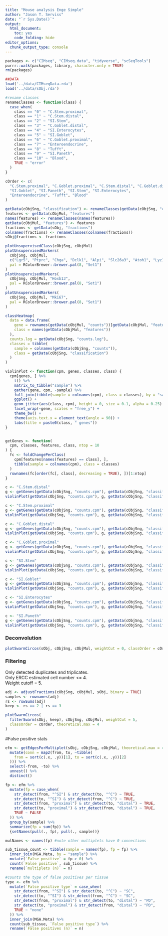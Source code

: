 ```yaml
---
title: "Mouse analysis Enge Simple"
author: "Jason T. Serviss"
date: "`r Sys.Date()`"
output:
  html_document:
    toc: yes
    code_folding: hide
editor_options: 
  chunk_output_type: console
---
```


```r
packages <- c("CIMseq", "CIMseq.data", "tidyverse", "scSeqTools")
purrr::walk(packages, library, character.only = TRUE)
rm(packages)

##DATA
load('../data/CIMseqData.rda')
load('../data/sObj.rda')
```

```r
#rename classes
renameClasses <- function(class) {
  case_when(
    class == "0" ~ "C.Stem.proximal",
    class == "1" ~ "C.Stem.distal",
    class == "2" ~ "SI.Stem",
    class == "3" ~ "C.Goblet.distal",
    class == "4" ~ "SI.Enterocytes",
    class == "5" ~ "SI.Goblet",
    class == "6" ~ "C.Goblet.proximal",
    class == "7" ~ "Enteroendocrine",
    class == "8" ~ "Tufft",
    class == "9" ~ "SI.Paneth",
    class == "10" ~ "Blood",
    TRUE ~ "error"
  )
}

cOrder <- c(
  "C.Stem.proximal", "C.Goblet.proximal", "C.Stem.distal", "C.Goblet.distal",
  "SI.Goblet", "SI.Paneth", "SI.Stem", "SI.Enterocytes",
  "Enteroendocrine", "Tufft", "Blood"
)

getData(cObjSng, "classification") <- renameClasses(getData(cObjSng, "classification"))
features <- getData(cObjMul, "features")
names(features) <- renameClasses(names(features))
getData(cObjMul, "features") <- features
fractions <- getData(sObj, "fractions")
colnames(fractions) <- renameClasses(colnames(fractions))
sObj@fractions <- fractions
```


```r
plotUnsupervisedClass(cObjSng, cObjMul)
plotUnsupervisedMarkers(
  cObjSng, cObjMul,
  c("Lgr5", "Ptprc", "Chga", "Dclk1", "Alpi", "Slc26a3", "Atoh1", "Lyz1"),
  pal = RColorBrewer::brewer.pal(8, "Set1")
)
plotUnsupervisedMarkers(
  cObjSng, cObjMul, "Hoxb13",
  pal = RColorBrewer::brewer.pal(8, "Set1")
)
plotUnsupervisedMarkers(
  cObjSng, cObjMul, "Mki67",
  pal = RColorBrewer::brewer.pal(8, "Set1")
)
```

```r
classHeatmap(
  data = data.frame(
    gene = rownames(getData(cObjMul, "counts"))[getData(cObjMul, "features")],
    class = names(getData(cObjMul, "features"))
  ),
  counts.log = getData(cObjSng, "counts.log"),
  classes = tibble(
    sample = colnames(getData(cObjSng, "counts")), 
    class = getData(cObjSng, "classification")
  )
)
```

```r
violinPlot <- function(cpm, genes, classes, class) {
  cpm[genes, ] %>%
    t() %>% 
    matrix_to_tibble("sample") %>%
    gather(gene, cpm, -sample) %>%
    full_join(tibble(sample = colnames(cpm), class = classes), by = "sample") %>%
    ggplot() +
    geom_jitter(aes(class, cpm), height = 0, size = 0.1, alpha = 0.25) +
    facet_wrap(~gene, scales = "free_y") +
    theme_bw() +
    theme(axis.text.x = element_text(angle = 90)) +
    labs(title = paste0(class, " genes"))
}


getGenes <- function(
  cpm, classes, features, class, ntop = 10
) {
  fc <- foldChangePerClass(
    cpm[features[names(features) == class], ], 
    tibble(sample = colnames(cpm), class = classes)
  )
  rownames(fc[order(fc[, class], decreasing = TRUE), ])[1:ntop]
}

c <- "C.Stem.distal"
g <- getGenes(getData(cObjSng, "counts.cpm"), getData(cObjSng, "classification"), getData(cObjMul, "features"), c)
violinPlot(getData(cObjSng, "counts.cpm"), g, getData(cObjSng, "classification"), c)

c <- "C.Stem.proximal"
g <- getGenes(getData(cObjSng, "counts.cpm"), getData(cObjSng, "classification"), getData(cObjMul, "features"), c)
violinPlot(getData(cObjSng, "counts.cpm"), g, getData(cObjSng, "classification"), c)

c <- "C.Goblet.distal"
g <- getGenes(getData(cObjSng, "counts.cpm"), getData(cObjSng, "classification"), getData(cObjMul, "features"), c)
violinPlot(getData(cObjSng, "counts.cpm"), g, getData(cObjSng, "classification"), c)

c <- "C.Goblet.proximal"
g <- getGenes(getData(cObjSng, "counts.cpm"), getData(cObjSng, "classification"), getData(cObjMul, "features"), c)
violinPlot(getData(cObjSng, "counts.cpm"), g, getData(cObjSng, "classification"), c)

c <- "SI.Stem"
g <- getGenes(getData(cObjSng, "counts.cpm"), getData(cObjSng, "classification"), getData(cObjMul, "features"), c)
violinPlot(getData(cObjSng, "counts.cpm"), g, getData(cObjSng, "classification"), c)

c <- "SI.Goblet"
g <- getGenes(getData(cObjSng, "counts.cpm"), getData(cObjSng, "classification"), getData(cObjMul, "features"), c)
violinPlot(getData(cObjSng, "counts.cpm"), g, getData(cObjSng, "classification"), c)

c <- "SI.Enterocytes"
g <- getGenes(getData(cObjSng, "counts.cpm"), getData(cObjSng, "classification"), getData(cObjMul, "features"), c)
violinPlot(getData(cObjSng, "counts.cpm"), g, getData(cObjSng, "classification"), c)

c <- "SI.Paneth"
g <- getGenes(getData(cObjSng, "counts.cpm"), getData(cObjSng, "classification"), getData(cObjMul, "features"), c)
violinPlot(getData(cObjSng, "counts.cpm"), g, getData(cObjSng, "classification"), c)
```

### Deconvolution

```r
plotSwarmCircos(sObj, cObjSng, cObjMul, weightCut = 0, classOrder = cOrder)
```

### Filtering

Only detected duplicates and triplicates.  
Only ERCC estimated cell number <= 4.  
Weight cutoff = 5.

```r
adj <- adjustFractions(cObjSng, cObjMul, sObj, binary = TRUE)
samples <- rownames(adj)
rs <- rowSums(adj)
keep <- rs == 2 | rs == 3

plotSwarmCircos(
  filterSwarm(sObj, keep), cObjSng, cObjMul, weightCut = 5, 
  classOrder = cOrder, theoretical.max = 4
)
```

#False positive stats

```r
efm <- getEdgesForMultiplet(sObj, cObjSng, cObjMul, theoretical.max = 4) %>% 
  mutate(conn = map2(from, to, ~tibble(
    from = sort(c(.x, .y))[1], to = sort(c(.x, .y))[2]
  ))) %>% 
  select(-from, -to) %>% 
  unnest() %>% 
  distinct()

fp <- efm %>%
  mutate(fp = case_when(
    str_detect(from, "^SI") & str_detect(to, "^C") ~ TRUE,
    str_detect(to, "^SI") & str_detect(from, "^C") ~ TRUE,
    str_detect(from, "proximal") & str_detect(to, "distal") ~ TRUE,
    str_detect(to, "proximal") & str_detect(from, "distal") ~ TRUE,
    TRUE ~ FALSE
  )) %>%
  group_by(sample) %>%
  summarize(fp = sum(fp)) %>%
  {setNames(pull(., fp), pull(., sample))}

mulNames <- names(fp) #note other multiplets have 0 connections

sub_tissue_count <- tibble(sample = names(fp), fp = fp) %>% 
  inner_join(MGA.Meta, by = "sample") %>% 
  mutate(`False positive` = fp > 0) %>% 
  count(`False positive`, sub_tissue) %>%
  rename(`multiplets (n)` = n)

#counts the type of false positives per tissue
type <- efm %>%
  mutate(`False positive type` = case_when(
    str_detect(from, "^SI") & str_detect(to, "^C") ~ "SC",
    str_detect(to, "^SI") & str_detect(from, "^C") ~ "SC",
    str_detect(from, "proximal") & str_detect(to, "distal") ~ "PD",
    str_detect(to, "proximal") & str_detect(from, "distal") ~ "PD",
    TRUE ~ "none"
  )) %>%
  inner_join(MGA.Meta) %>%
  count(sub_tissue, `False positive type`) %>%
  rename(`False positives (n)` = n)

```



